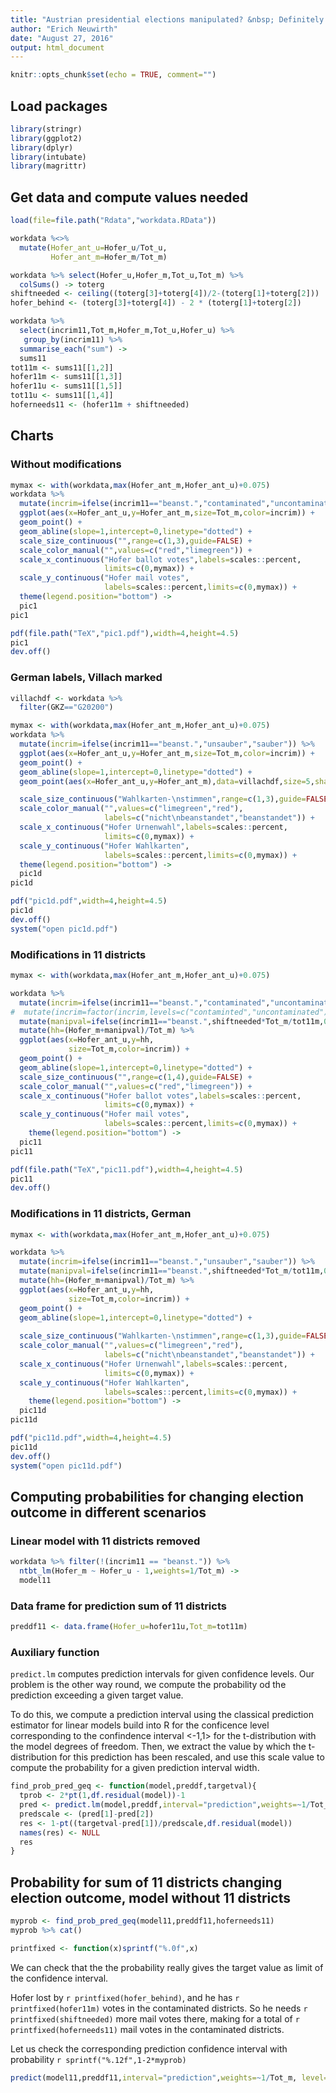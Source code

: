 ```yaml
---
title: "Austrian presidential elections manipulated? &nbsp; Definitely not: Charts and Probabilities"
author: "Erich Neuwirth"
date: "August 27, 2016"
output: html_document
---
```


```r
knitr::opts_chunk$set(echo = TRUE, comment="")
```

## Load packages

```r
library(stringr)
library(ggplot2)
library(dplyr)
library(intubate)
library(magrittr)
```
## Get data and compute values needed

```r
load(file=file.path("Rdata","workdata.RData"))
```

```r
workdata %<>%
  mutate(Hofer_ant_u=Hofer_u/Tot_u,
         Hofer_ant_m=Hofer_m/Tot_m) 

```


```r
workdata %>% select(Hofer_u,Hofer_m,Tot_u,Tot_m) %>%
  colSums() -> toterg
shiftneeded <- ceiling((toterg[3]+toterg[4])/2-(toterg[1]+toterg[2]))
hofer_behind <- (toterg[3]+toterg[4]) - 2 * (toterg[1]+toterg[2])
```

```r
workdata %>%
  select(incrim11,Tot_m,Hofer_m,Tot_u,Hofer_u) %>%
   group_by(incrim11) %>%
  summarise_each("sum") ->
  sums11
tot11m <- sums11[[1,2]]
hofer11m <- sums11[[1,3]]
hofer11u <- sums11[[1,5]]
tot11u <- sums11[[1,4]]
hoferneeds11 <- (hofer11m + shiftneeded)
```


## Charts

### Without modifications

```r
mymax <- with(workdata,max(Hofer_ant_m,Hofer_ant_u)+0.075)
workdata %>%
  mutate(incrim=ifelse(incrim11=="beanst.","contaminated","uncontaminated")) %>%
  ggplot(aes(x=Hofer_ant_u,y=Hofer_ant_m,size=Tot_m,color=incrim)) +
  geom_point() +
  geom_abline(slope=1,intercept=0,linetype="dotted") +
  scale_size_continuous("",range=c(1,3),guide=FALSE) +
  scale_color_manual("",values=c("red","limegreen")) +
  scale_x_continuous("Hofer ballot votes",labels=scales::percent,
                     limits=c(0,mymax)) +
  scale_y_continuous("Hofer mail votes",
                     labels=scales::percent,limits=c(0,mymax)) +
  theme(legend.position="bottom") ->
  pic1
pic1
```

```r
pdf(file.path("TeX","pic1.pdf"),width=4,height=4.5)
pic1
dev.off()
```


### German labels, Villach marked

```r
villachdf <- workdata %>% 
  filter(GKZ=="G20200")

mymax <- with(workdata,max(Hofer_ant_m,Hofer_ant_u)+0.075)
workdata %>%
  mutate(incrim=ifelse(incrim11=="beanst.","unsauber","sauber")) %>%
  ggplot(aes(x=Hofer_ant_u,y=Hofer_ant_m,size=Tot_m,color=incrim)) +
  geom_point() +
  geom_abline(slope=1,intercept=0,linetype="dotted") +
  geom_point(aes(x=Hofer_ant_u,y=Hofer_ant_m),data=villachdf,size=5,shape="O",inherit.aes=FALSE) +

  scale_size_continuous("Wahlkarten-\nstimmen",range=c(1,3),guide=FALSE) +
  scale_color_manual("",values=c("limegreen","red"),
                     labels=c("nicht\nbeanstandet","beanstandet")) +
  scale_x_continuous("Hofer Urnenwahl",labels=scales::percent,
                     limits=c(0,mymax)) +
  scale_y_continuous("Hofer Wahlkarten",
                     labels=scales::percent,limits=c(0,mymax)) +
  theme(legend.position="bottom") ->
  pic1d
pic1d
```


```r
pdf("pic1d.pdf",width=4,height=4.5)
pic1d
dev.off()
system("open pic1d.pdf")
```

### Modifications in 11 districts


```r
mymax <- with(workdata,max(Hofer_ant_m,Hofer_ant_u)+0.075)

workdata %>%
  mutate(incrim=ifelse(incrim11=="beanst.","contaminated","uncontaminated")) %>%
#  mutate(incrim=factor(incrim,levels=c("contaminted","uncontaminated"))) %>%
  mutate(manipval=ifelse(incrim11=="beanst.",shiftneeded*Tot_m/tot11m,0)) %>%
  mutate(hh=(Hofer_m+manipval)/Tot_m) %>%
  ggplot(aes(x=Hofer_ant_u,y=hh,
             size=Tot_m,color=incrim)) +
  geom_point() +
  geom_abline(slope=1,intercept=0,linetype="dotted") +
  scale_size_continuous("",range=c(1,4),guide=FALSE) +
  scale_color_manual("",values=c("red","limegreen")) +
  scale_x_continuous("Hofer ballot votes",labels=scales::percent,
                     limits=c(0,mymax)) +
  scale_y_continuous("Hofer mail votes",
                     labels=scales::percent,limits=c(0,mymax)) +
    theme(legend.position="bottom") ->
  pic11
pic11
```


```r
pdf(file.path("TeX","pic11.pdf"),width=4,height=4.5)
pic11
dev.off()
```

### Modifications in 11 districts, German


```r
mymax <- with(workdata,max(Hofer_ant_m,Hofer_ant_u)+0.075)

workdata %>%
  mutate(incrim=ifelse(incrim11=="beanst.","unsauber","sauber")) %>%
  mutate(manipval=ifelse(incrim11=="beanst.",shiftneeded*Tot_m/tot11m,0)) %>%
  mutate(hh=(Hofer_m+manipval)/Tot_m) %>%
  ggplot(aes(x=Hofer_ant_u,y=hh,
             size=Tot_m,color=incrim)) +
  geom_point() +
  geom_abline(slope=1,intercept=0,linetype="dotted") +
  
  scale_size_continuous("Wahlkarten-\nstimmen",range=c(1,3),guide=FALSE) +
  scale_color_manual("",values=c("limegreen","red"),
                     labels=c("nicht\nbeanstandet","beanstandet")) +
  scale_x_continuous("Hofer Urnenwahl",labels=scales::percent,
                     limits=c(0,mymax)) +
  scale_y_continuous("Hofer Wahlkarten",
                     labels=scales::percent,limits=c(0,mymax)) +
    theme(legend.position="bottom") ->
  pic11d
pic11d
```


```r
pdf("pic11d.pdf",width=4,height=4.5)
pic11d
dev.off()
system("open pic11d.pdf")
```




## Computing probabilities for changing election outcome in different scenarios

### Linear model with 11 districts removed

```r
workdata %>% filter(!(incrim11 == "beanst.")) %>%
  ntbt_lm(Hofer_m ~ Hofer_u - 1,weights=1/Tot_m) ->
  model11
```

### Data frame for prediction sum of 11 districts

```r
preddf11 <- data.frame(Hofer_u=hofer11u,Tot_m=tot11m)  
```

### Auxiliary function

`predict.lm` computes prediction intervals for given confidence levels.
Our problem is the other way round, we compute the probability od
the prediction exceeding a given target value.

To do this, we compute a prediction interval using
the classical prediction estimator for linear models build into R
for the conficence level corresponding to the confindence interval
<-1,1> for the t-distribution with the model degrees of freedom.
Then, we extract the value by which the t-distribution for this prediction has been rescaled,
and use this scale value to compute the probability for a given prediction interval width. 


```r
find_prob_pred_geq <- function(model,preddf,targetval){
  tprob <- 2*pt(1,df.residual(model))-1
  pred <- predict.lm(model,preddf,interval="prediction",weights=~1/Tot_m,level=tprob)
  predscale <- (pred[1]-pred[2])
  res <- 1-pt((targetval-pred[1])/predscale,df.residual(model))
  names(res) <- NULL
  res
}
```


## Probability for sum of 11 districts changing election outcome, model without 11 districts

```r
myprob <- find_prob_pred_geq(model11,preddf11,hoferneeds11)  
myprob %>% cat()
```

```r
printfixed <- function(x)sprintf("%.0f",x)
```

We can check that the the probability really gives the target value as limit
of the confidence interval.

Hofer lost by `r printfixed(hofer_behind)`, and he has `r printfixed(hofer11m)` votes in the contaminated districts.
So he needs `r printfixed(shiftneeded)` more mail votes there, making for a total of
`r printfixed(hoferneeds11)` mail votes in the contaminated districts.

Let us check the corresponding prediction confidence interval with probability `r sprintf("%.12f",1-2*myprob)`

```r
predict(model11,preddf11,interval="prediction",weights=~1/Tot_m, level=1-2*myprob)
```

